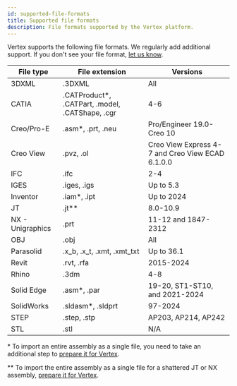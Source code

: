 ```yaml
---
id: supported-file-formats
title: Supported file formats
description: File formats supported by the Vertex platform.
---
```


Vertex supports the following file formats. We regularly add additional support. If you don't see your file format, [let us know](/contact).

| File type        | File extension                                   | Versions                                         |
| ---------------- | ------------------------------------------------ | ------------------------------------------------ |
| 3DXML            | .3DXML                                           | All                                              |
| CATIA            | .CATProduct\*, .CATPart, .model, .CATShape, .cgr | 4-6                                              |
| Creo/Pro-E       | .asm\*, .prt, .neu                               | Pro/Engineer 19.0-Creo 10                        |
| Creo View        | .pvz, .ol                                        | Creo View Express 4-7 and Creo View ECAD 6.1.0.0 |
| IFC              | .ifc                                             | 2-4                                              |
| IGES             | .iges, .igs                                      | Up to 5.3                                        |
| Inventor         | .iam\*, .ipt                                     | Up to 2024                                       |
| JT               | .jt\*\*                                          | 8.0-10.9                                         |
| NX - Unigraphics | .prt                                             | 11-12 and 1847-2312                              |
| OBJ              | .obj                                             | All                                              |
| Parasolid        | .x_b, .x_t, .xmt, .xmt_txt                       | Up to 36.1                                       |
| Revit            | .rvt, .rfa                                       | 2015-2024                                        |
| Rhino            | .3dm                                             | 4-8                                              |
| Solid Edge       | .asm\*, .par                                     | 19-20, ST1-ST10, and 2021-2024                   |
| SolidWorks       | .sldasm\*, .sldprt                               | 97-2024                                          |
| STEP             | .step, .stp                                      | AP203, AP214, AP242                              |
| STL              | .stl                                             | N/A                                              |

\* To import an entire assembly as a single file, you need to take an additional step to [prepare it for Vertex](https://github.com/Vertexvis/vertex-community/discussions/19#discussioncomment-660793).

\*\* To import the entire assembly as a single file for a shattered JT or NX assembly, [prepare it for Vertex](https://github.com/Vertexvis/vertex-community/discussions/19#discussioncomment-660793).
